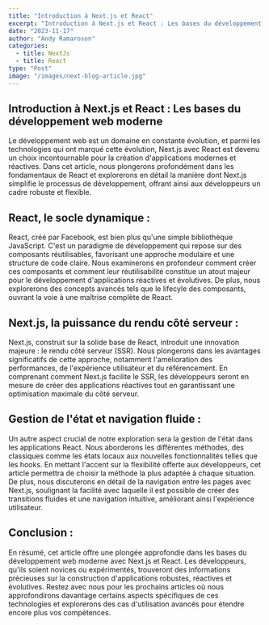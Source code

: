 ```yaml
---
title: "Introduction à Next.js et React"
excerpt: "Introduction à Next.js et React : Les bases du développement web moderne "
date: "2023-11-17"
author: "Andy Ramaroson"
categories:
  - title: NextJs
  - title: React
type: "Post"
image: "/images/next-blog-article.jpg"
---
```



## Introduction à Next.js et React : Les bases du développement web moderne

Le développement web est un domaine en constante évolution, et parmi les technologies qui ont marqué cette évolution, Next.js avec React est devenu un choix incontournable pour la création d'applications modernes et réactives. Dans cet article, nous plongerons profondément dans les fondamentaux de React et explorerons en détail la manière dont Next.js simplifie le processus de développement, offrant ainsi aux développeurs un cadre robuste et flexible.

## React, le socle dynamique :

React, créé par Facebook, est bien plus qu'une simple bibliothèque JavaScript. C'est un paradigme de développement qui repose sur des composants réutilisables, favorisant une approche modulaire et une structure de code claire. Nous examinerons en profondeur comment créer ces composants et comment leur réutilisabilité constitue un atout majeur pour le développement d'applications réactives et évolutives. De plus, nous explorerons des concepts avancés tels que le lifecyle des composants, ouvrant la voie à une maîtrise complète de React.

## Next.js, la puissance du rendu côté serveur :

Next.js, construit sur la solide base de React, introduit une innovation majeure : le rendu côté serveur (SSR). Nous plongerons dans les avantages significatifs de cette approche, notamment l'amélioration des performances, de l'expérience utilisateur et du référencement. En comprenant comment Next.js facilite le SSR, les développeurs seront en mesure de créer des applications réactives tout en garantissant une optimisation maximale du côté serveur.

## Gestion de l'état et navigation fluide :

Un autre aspect crucial de notre exploration sera la gestion de l'état dans les applications React. Nous aborderons les différentes méthodes, des classiques comme les états locaux aux nouvelles fonctionnalités telles que les hooks. En mettant l'accent sur la flexibilité offerte aux développeurs, cet article permettra de choisir la méthode la plus adaptée à chaque situation. De plus, nous discuterons en détail de la navigation entre les pages avec Next.js, soulignant la facilité avec laquelle il est possible de créer des transitions fluides et une navigation intuitive, améliorant ainsi l'expérience utilisateur.

## Conclusion :

En résumé, cet article offre une plongée approfondie dans les bases du développement web moderne avec Next.js et React. Les développeurs, qu'ils soient novices ou expérimentés, trouveront des informations précieuses sur la construction d'applications robustes, réactives et évolutives. Restez avec nous pour les prochains articles où nous approfondirons davantage certains aspects spécifiques de ces technologies et explorerons des cas d'utilisation avancés pour étendre encore plus vos compétences.
